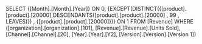 SELECT {[Month].[Month].[Year]} ON 0, {EXCEPT(DISTINCT({[product].[product].[20000],DESCENDANTS([product].[product].[20000] , 99 , LEAVES)}) , {[product].[product].[20000]})} ON 1 FROM [Revenue] WHERE ([organization].[organization].[101], [Revenue].[Revenue].[Units Sold], [Channel].[Channel].[20], [Year].[Year].[Y2], [Version].[Version].[Version 1])
